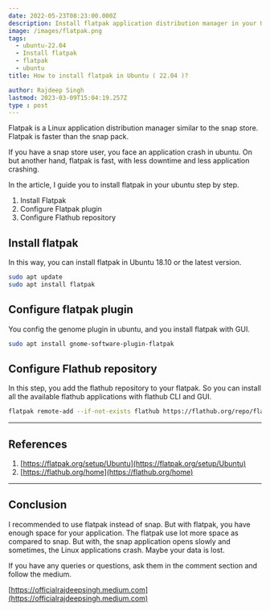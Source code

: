 ```yaml
---
date: 2022-05-23T08:23:00.000Z
description: Install flatpak application distribution manager in your Ubuntu machine.
image: /images/flatpak.png
tags:
  - ubuntu-22.04
  - Install flatpak
  - flatpak
  - ubuntu
title: How to install flatpak in Ubuntu ( 22.04 )?

author: Rajdeep Singh
lastmod: 2023-03-09T15:04:19.257Z
type : post
---
```


Flatpak is a Linux application distribution manager similar to the snap store. Flatpak is faster than the snap pack. 

If you have a snap store user, you face an application crash in ubuntu. On but another hand, flatpak is fast, with less
downtime and less application crashing.

In the article, I guide you to install flatpak in your ubuntu step by step.

1. Install Flatpak
2. Configure Flatpak plugin
3. Configure Flathub repository

## Install flatpak

In this way, you can install flatpak in Ubuntu 18.10 or the latest version.

```bash
sudo apt update
sudo apt install flatpak
```

## Configure flatpak plugin

You config the genome plugin in ubuntu, and you install flatpak with GUI.

```bash
sudo apt install gnome-software-plugin-flatpak
```

## Configure Flathub repository

In this step, you add the flathub repository to your flatpak. So you can install
all the available flathub applications with flathub CLI and GUI.

```bash
flatpak remote-add --if-not-exists flathub https://flathub.org/repo/flathub.flatpakrepo
```

---

## References

1. [https://flatpak.org/setup/Ubuntu](https://flatpak.org/setup/Ubuntu)
2. [https://flathub.org/home](https://flathub.org/home)

---

## Conclusion

I recommended to use flatpak instead of snap. But with flatpak, you have
enough space for your application. The flatpak use lot more space as compared to
snap. But with, the snap application opens slowly and sometimes, the Linux
applications crash. Maybe your data is lost.

If you have any queries or questions, ask them in the comment section and follow
the medium.

[https://officialrajdeepsingh.medium.com](https://officialrajdeepsingh.medium.com)
